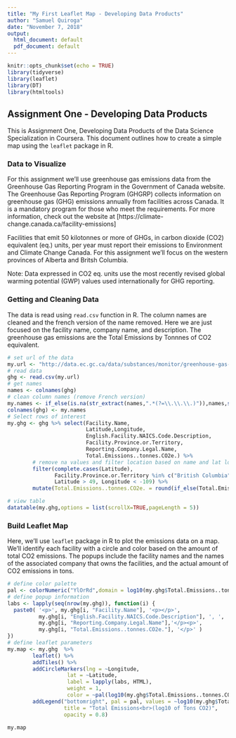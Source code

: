 ---
title: "My First Leaflet Map - Developing Data Products"
author: "Samuel Quiroga"
date: "November 7, 2018"
output:
  html_document: default
  pdf_document: default
---

```{r setup, include=FALSE}
knitr::opts_chunk$set(echo = TRUE)
library(tidyverse)
library(leaflet)
library(DT)
library(htmltools)
```

## Assignment One - Developing Data Products

This is Assignment One, Developing Data Products of the Data Science Specialization in Coursera. This document outlines how to create a simple map using the `leaflet` package in R.

### Data to Visualize

For this assignment we'll use greenhouse gas emissions data from the Greenhouse Gas Reporting Program in the Government of Canada website. The Greenhouse Gas Reporting Program (GHGRP) collects information on greenhouse gas (GHG) emissions annually from facilities across Canada. It is a mandatory program for those who meet the requirements. For more information, check out the website at [https://climate-change.canada.ca/facility-emissions]

Facilities that emit 50 kilotonnes or more of GHGs, in carbon dioxide (CO2) equivalent (eq.) units, per year must report their emissions to Environment and Climate Change Canada. For this assignment we'll focus on the western provinces of Alberta and Britsh Columbia.

Note: Data expressed in CO2 eq. units use the most recently revised global warming potential (GWP) values used internationally for GHG reporting.

### Getting and Cleaning Data

The data is read using `read.csv` function in R. The column names are cleaned and the french version of the name removed. Here we are just focused on the facility name, company name, and description. The greenhouse gas emissions are the Total Emissions by Tonnnes of CO2 equivalent.

```{r}
# set url of the data
my.url <- "http://data.ec.gc.ca/data/substances/monitor/greenhouse-gas-reporting-program-ghgrp-facility-greenhouse-gas-ghg-data/PDGES-GHGRP-GHGEmissionsGES-2004-Present.csv"
# read data
ghg <- read.csv(my.url)
# get names
names <- colnames(ghg)
# clean column names (remove French version)
my.names <- if_else(is.na(str_extract(names,".*(?=\\.\\.\\.)")),names,str_extract(names,".*(?=\\.\\.\\.)"))
colnames(ghg) <- my.names
# Select rows of interest
my.ghg <- ghg %>% select(Facility.Name,
                         Latitude,Longitude,
                         English.Facility.NAICS.Code.Description, 
                         Facility.Province.or.Territory,
                         Reporting.Company.Legal.Name,
                         Total.Emissions..tonnes.CO2e.) %>% 
        # remove na values and filter location based on name and lat long
        filter(complete.cases(Latitude),
               Facility.Province.or.Territory %in% c("British Columbia","Alberta"),
               Latitude > 49, Longitude < -109) %>%
        mutate(Total.Emissions..tonnes.CO2e. = round(if_else(Total.Emissions..tonnes.CO2e. == 0,1,Total.Emissions..tonnes.CO2e.),1))

# view table
datatable(my.ghg,options = list(scrollX=TRUE,pageLength = 5))
```

### Build Leaflet Map

Here, we'll use `leaflet` package in R to plot the emissions data on a map. We'll identify each facility with a circle and color based on the amount of total CO2 emissions. The popups include the facility names and the names of the associated company that owns the facilities, and the actual amount of CO2 emissions in tons. 

```{r, fig.width=9,fig.height=8}
# define color palette
pal <- colorNumeric("YlOrRd",domain = log10(my.ghg$Total.Emissions..tonnes.CO2e.))
# define popup information
labs <- lapply(seq(nrow(my.ghg)), function(i) {
  paste0( '<p>', my.ghg[i, "Facility.Name"], '<p></p>', 
          my.ghg[i, "English.Facility.NAICS.Code.Description"], ', ', 
          my.ghg[i, "Reporting.Company.Legal.Name"],'</p><p>', 
          my.ghg[i, "Total.Emissions..tonnes.CO2e."], '</p>' ) 
})
# define leaflet parameters
my.map <- my.ghg  %>% 
        leaflet() %>% 
        addTiles() %>% 
        addCircleMarkers(lng = ~Longitude,
                   lat = ~Latitude,
                   label = lapply(labs, HTML),
                   weight = 1,
                   color = ~pal(log10(my.ghg$Total.Emissions..tonnes.CO2e.))) %>%
        addLegend("bottomright", pal = pal, values = ~log10(my.ghg$Total.Emissions..tonnes.CO2e.),
                  title = "Total Emissions<br>(log10 of Tons CO2)",
                  opacity = 0.8)

my.map
```

